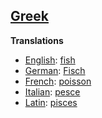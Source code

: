 ==[[Greek]]==

'''Translations'''

*[[English]]: [[fish]]
*[[German]]: [[Fisch]]
*[[French]]: [[poisson]]
*[[Italian]]: [[pesce]]
*[[Latin]]: [[pisces]]